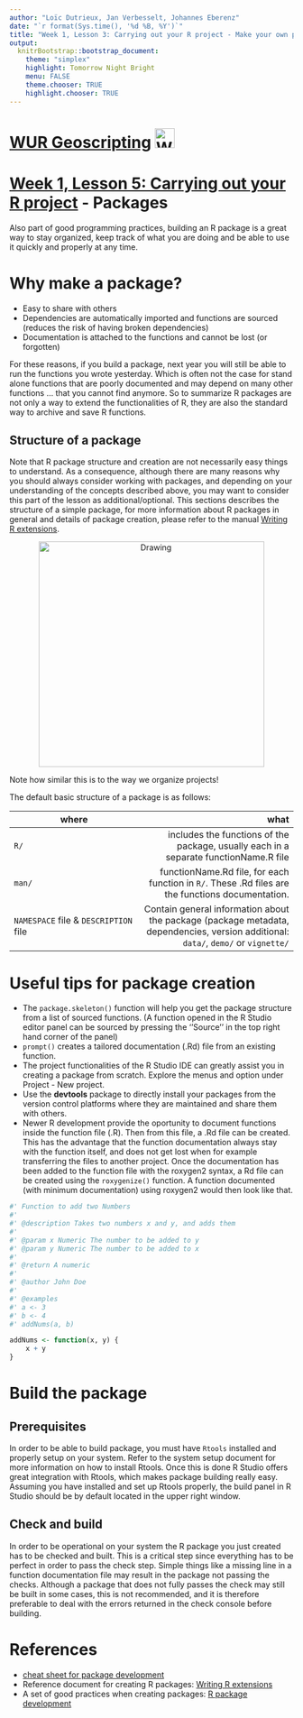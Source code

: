 ```yaml
---
author: "Loïc Dutrieux, Jan Verbesselt, Johannes Eberenz"
date: "`r format(Sys.time(), '%d %B, %Y')`"
title: "Week 1, Lesson 3: Carrying out your R project - Make your own packages"
output:
  knitrBootstrap::bootstrap_document:
    theme: "simplex"
    highlight: Tomorrow Night Bright
    menu: FALSE
    theme.chooser: TRUE
    highlight.chooser: TRUE
---
```


# [WUR Geoscripting](https://geoscripting-wur.github.io/) <img src="http://www.wur.nl/upload/b43b7095-e452-482a-8969-fed9a50393a8_WUR_RGB_standard.png" alt="WUR logo" style="height: 35px;"/>

# [Week 1, Lesson 5: Carrying out your R project](https://geoscripting-wur.github.io/RProjectManagement/) - Packages

Also part of good programming practices, building an R package is a great way to stay organized, keep track of what you are doing and be able to use it quickly and properly at any time.

# Why make a package?

* Easy to share with others
* Dependencies are automatically imported and functions are sourced (reduces the risk of having broken dependencies)
* Documentation is attached to the functions and cannot be lost (or forgotten)

For these reasons, if you build a package, next year you will still be able to run the functions you wrote yesterday. Which is often not the case for stand alone functions that are poorly documented and may depend on many other functions ... that you cannot find anymore. So to summarize R packages are not only a way to extend the functionalities of R, they are also the standard way to archive and save R functions.

## Structure of a package
Note that R package structure and creation are not necessarily easy things to understand. As a consequence, although there are many reasons why you should always consider working with packages, and depending on your understanding of the concepts described above, you may want to consider this part of the lesson as additional/optional. This sections describes the structure of a simple package, for more information about R packages in general and details of package creation, please refer to the manual [Writing R extensions](http://cran.r-project.org/doc/manuals/R-exts.html).

<center><img src="figs/package_structure.png" alt="Drawing" style="width: 400px"/></center>

Note how similar this is to the way we organize projects!

The default basic structure of a package is as follows:

where | what
-----|-----:
`R/`| includes the functions of the package, usually each in a separate functionName.R file
`man/` |  functionName.Rd file, for each function in `R/`. These .Rd files are the functions documentation. 
`NAMESPACE` file & `DESCRIPTION` file | Contain general information about the package (package metadata, dependencies, version additional: `data/`, `demo/` or `vignette/` | additional data and documentation

# Useful tips for package creation

* The `package.skeleton()` function will help you get the package structure from a list of sourced functions. (A function opened in the R Studio editor panel can be sourced by pressing the ''Source'' in the top right hand corner of the panel)
* `prompt()` creates a tailored documentation (.Rd) file from an existing function.
* The project functionalities of the R Studio IDE can greatly assist you in creating a package from scratch. Explore the menus and option under Project - New project.
* Use the **devtools** package to directly install your packages from the version control platforms where they are maintained and share them with others.
* Newer R development provide the oportunity to document functions inside the function file (.R). Then from this file, a .Rd file can be created. This has the advantage that the function documentation always stay with the function itself, and does not get lost when for example transferring the files to another project. Once the documentation has been added to the function file with the roxygen2 syntax, a Rd file can be created using the `roxygenize()` function. A function documented (with minimum documentation) using roxygen2 would then look like that.



```r
#' Function to add two Numbers
#'
#' @description Takes two numbers x and y, and adds them
#'
#' @param x Numeric The number to be added to y
#' @param y Numeric The number to be added to x
#'
#' @return A numeric
#' 
#' @author John Doe
#'
#' @examples
#' a <- 3
#' b <- 4
#' addNums(a, b)

addNums <- function(x, y) {
    x + y
}


```


# Build the package
## Prerequisites

In order to be able to build package, you must have `Rtools` installed and properly setup on your system. Refer to the system setup document for more information on how to install Rtools. Once this is done R Studio offers great integration with Rtools, which makes package building really easy. Assuming you have installed and set up Rtools properly, the build panel in R Studio should be by default located in the upper right window.


## Check and build


In order to be operational on your system the R package you just created has to be checked and built. This is a critical step since everything has to be perfect in order to pass the check step. Simple things like a missing line in a function documentation file may result in the package not passing the checks. Although a package that does not fully passes the check may still be built in some cases, this is not recommended, and it is therefore preferable to deal with the errors returned in the check console before building.

# References
* [cheat sheet for package development](https://www.rstudio.com/resources/cheatsheets/)
* Reference document for creating R packages: [Writing R extensions](http://cran.r-project.org/doc/manuals/R-exts.html)
* A set of good practices when creating packages: [R package development](http://mages.github.io/R_package_development/#1)
